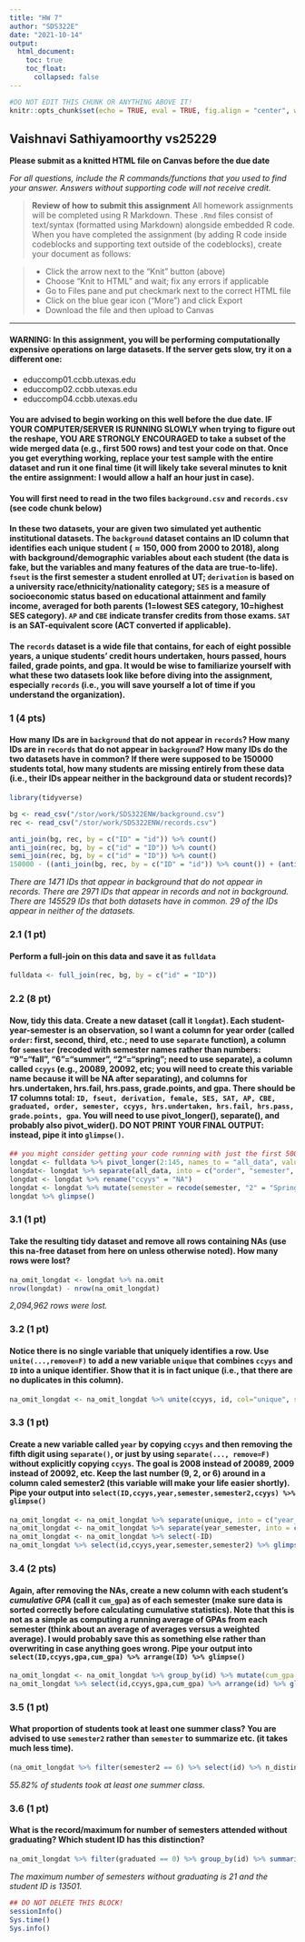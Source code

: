 ```yaml
---
title: "HW 7"
author: "SDS322E"
date: "2021-10-14"
output:
  html_document:
    toc: true
    toc_float:
      collapsed: false
---
```


```r
#DO NOT EDIT THIS CHUNK OR ANYTHING ABOVE IT!
knitr::opts_chunk$set(echo = TRUE, eval = TRUE, fig.align = "center", warning = F, message = F, tidy=T, tidy.opts=list(width.cutoff=50), R.options=list(max.print=100,dplyr.print_max=100))
```

## Vaishnavi Sathiyamoorthy vs25229

**Please submit as a knitted HTML file on Canvas before the due date**

*For all questions, include the R commands/functions that you used to find your answer. Answers without supporting code will not receive credit.*

> **Review of how to submit this assignment**
> All homework assignments will be completed using R Markdown. These `.Rmd` files consist of text/syntax (formatted using Markdown) alongside embedded R code. 
> When you have completed the assignment (by adding R code inside codeblocks and supporting text outside of the codeblocks), create your document as follows:

> - Click the arrow next to the "Knit" button (above) 
> - Choose "Knit to HTML" and wait; fix any errors if applicable
> - Go to Files pane and put checkmark next to the correct HTML file
> - Click on the blue gear icon ("More") and click Export
> - Download the file and then upload to Canvas

---

#### WARNING: In this assignment, you will be performing computationally expensive operations on large datasets. If the server gets slow, try it on a different one:

- educcomp01.ccbb.utexas.edu
- educcomp02.ccbb.utexas.edu
- educcomp04.ccbb.utexas.edu

#### You are advised to begin working on this well before the due date. IF YOUR COMPUTER/SERVER IS RUNNING SLOWLY when trying to figure out the reshape, YOU ARE STRONGLY ENCOURAGED to take a subset of the wide merged data (e.g., first 500 rows) and test your code on that. Once you get everything working, replace your test sample with the entire dataset and run it one final time (it will likely take several minutes to knit the entire assignment: I would allow a half an hour just in case).

#### You will first need to read in the two files `background.csv` and `records.csv` (see code chunk below)

#### In these two datasets, your are given two simulated yet authentic institutional datasets.  The `background` dataset contains an ID column that identifies each unique student ($\approx 150,000$ from 2000 to 2018), along with background/demographic variables about each student (the data is fake, but the variables and many features of the data are true-to-life). `fseut` is the first semester a student enrolled at UT; `derivation` is based on a university race/ethnicity/nationality category; `SES` is a measure of socioeconomic status based on educational attainment and family income, averaged for both parents (1=lowest SES category, 10=highest SES category). `AP` and `CBE` indicate transfer credits from those exams. `SAT` is an SAT-equivalent score (ACT converted if applicable).

#### The `records` dataset is a wide file that contains, for each of eight possible years, a unique students' credit hours undertaken, hours passed, hours failed, grade points, and gpa. It would be wise to familiarize yourself with what these two datasets look like before diving into the assignment, especially `records` (i.e., you will save yourself a lot of time if you understand the organization).

### 1 (4 pts) 

#### How many IDs are in `background` that do not appear in `records`? How many IDs are in `records` that do not appear in `background`? How many IDs do the two datasets have in common? If there were supposed to be 150000 students total, how many students are missing entirely from these data (i.e., their IDs appear neither in the background data or student records)?

```R
library(tidyverse)

bg <- read_csv("/stor/work/SDS322ENW/background.csv")
rec <- read_csv("/stor/work/SDS322ENW/records.csv")

anti_join(bg, rec, by = c("ID" = "id")) %>% count()
anti_join(rec, bg, by = c("id" = "ID")) %>% count()
semi_join(rec, bg, by = c("id" = "ID")) %>% count()
150000 - ((anti_join(bg, rec, by = c("ID" = "id")) %>% count()) + (anti_join(rec, bg, by = c("id" = "ID")) %>% count()) + (semi_join(rec, bg, by = c("id" = "ID")) %>% count()))
```

*There are 1471 IDs that appear in background that do not appear in records. There are 2971 IDs that appear in records and not in background. There are 145529 IDs that both datasets have in common. 29 of the IDs appear in neither of the datasets.*

### 2.1 (1 pt) 

#### Perform a full-join on this data and save it as `fulldata`

```R
fulldata <- full_join(rec, bg, by = c("id" = "ID"))
```

### 2.2 (8 pt) 

#### Now, tidy this data. Create a new dataset (call it `longdat`). Each student-year-semester is an observation, so I want a column for year order (called `order`: first, second, third, etc.; need to use `separate` function), a column for `semester` (recoded with semester names rather than numbers: "9"="fall", "6"="summer", "2"="spring"; need to use separate), a column called `ccyys` (e.g., 20089, 20092, etc; you will need to create this variable name because it will be NA after separating), and columns for hrs.undertaken, hrs.fail, hrs.pass, grade.points, and gpa. There should be 17 columns total: `ID, fseut, derivation, female, SES, SAT, AP, CBE, graduated, order, semester, ccyys, hrs.undertaken, hrs.fail, hrs.pass, grade.points, gpa`. You will need to use pivot_longer(), separate(), and probably also pivot_wider(). DO NOT PRINT YOUR FINAL OUTPUT: instead, pipe it into `glimpse()`.


```R
## you might consider getting your code running with just the first 500 rows of your merged dataset to get things working (and then replace it with the full dataset at the end before knitting)
longdat <- fulldata %>% pivot_longer(2:145, names_to = "all_data", values_to = "all_values")
longdat<- longdat %>% separate(all_data, into = c("order", "semester", "type"), sep = "_") %>% pivot_wider(names_from = type, values_from = all_values)
longdat <- longdat %>% rename("ccyys" = "NA")
longdat <- longdat %>% mutate(semester = recode(semester, "2" = "Spring", "6" = "Summer", "9" = "Fall"))
longdat %>% glimpse()
```


### 3.1 (1 pt) 

#### Take the resulting tidy dataset and remove all rows containing NAs (**use this na-free dataset from here on unless otherwise noted**). How many rows were lost?

```R
na_omit_longdat <- longdat %>% na.omit
nrow(longdat) - nrow(na_omit_longdat)
```

*2,094,962 rows were lost.*


### 3.2 (1 pt) 

#### Notice there is no single variable that uniquely identifies a row. Use `unite(...,remove=F)` to add a new variable `unique` that combines `ccyys` and `ID` into a unique identifier. Show that it is in fact unique (i.e., that there are no duplicates in this column).

```R
na_omit_longdat <- na_omit_longdat %>% unite(ccyys, id, col="unique", sep="", remove = F)
```

###  3.3 (1 pt) 

#### Create a new variable called `year` by copying `ccyys` and then removing the fifth digit using `separate()`, or just by using `separate(..., remove=F)` without explicitly copying `ccyys`. The goal is 2008 instead of 20089, 2009 instead of 20092, etc. Keep the last number (9, 2, or 6) around in a column caled semester2 (this variable will make your life easier shortly). Pipe your output into `select(ID,ccyys,year,semester,semester2,ccyys) %>% glimpse()`

```R
na_omit_longdat <- na_omit_longdat %>% separate(unique, into = c("year_semester", "ID"), sep = 5, remove = F)
na_omit_longdat <- na_omit_longdat %>% separate(year_semester, into = c("year", "semester2"), sep = 4)
na_omit_longdat <- na_omit_longdat %>% select(-ID)
na_omit_longdat %>% select(id,ccyys,year,semester,semester2) %>% glimpse()
```

###  3.4 (2 pts) 

#### Again, after removing the NAs, create a new column with each student's *cumulative GPA* (call it `cum_gpa`) as of each semester (make sure data is sorted correctly before calculating cumulative statistics). Note that this is not as a simple as computing a running average of GPAs from each semester (think about an average of averages versus a weighted average). I would probably save this as something else rather than overwriting in case anything goes wrong. Pipe your output into `select(ID,ccyys,gpa,cum_gpa) %>% arrange(ID) %>% glimpse()`

```R
na_omit_longdat <- na_omit_longdat %>% group_by(id) %>% mutate(cum_gpa = (cumsum(grade.points)/cumsum(hrs.undertaken)))
na_omit_longdat %>% select(id,ccyys,gpa,cum_gpa) %>% arrange(id) %>% glimpse()
```

### 3.5 (1 pt) 

#### What proportion of students took at least one summer class? You are advised to use `semester2` rather than `semester` to summarize etc. (it takes much less time).

```R
(na_omit_longdat %>% filter(semester2 == 6) %>% select(id) %>% n_distinct) / (na_omit_longdat %>% select(id) %>% n_distinct)
```

*55.82% of students took at least one summer class.*

### 3.6 (1 pt) 

#### What is the record/maximum for number of semesters attended without graduating? Which student ID has this distinction?

```R
na_omit_longdat %>% filter(graduated == 0) %>% group_by(id) %>% summarise(num_sem = n_distinct(unique)) %>% slice_max(num_sem)
```

*The maximum number of semesters without graduating is 21 and the student ID is 13501.*

```R
## DO NOT DELETE THIS BLOCK!
sessionInfo()
Sys.time()
Sys.info()
```